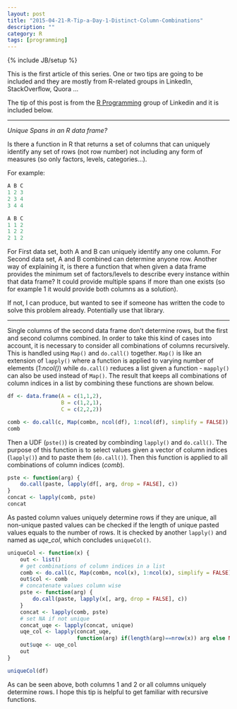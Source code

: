 ```yaml
---
layout: post
title: "2015-04-21-R-Tip-a-Day-1-Distinct-Column-Combinations"
description: ""
category: R
tags: [programming]
---
```

{% include JB/setup %}

This is the first article of this series. One or two tips are going to be included and they are mostly from R-related groups in LinkedIn, StackOverflow, Quora ...

The tip of this post is from the [R Programming](http://www.linkedin.com/grp/home?gid=2229532&sort=RECENT) group of Linkedin and it is included below.

* * *

*Unique Spans in an R data frame?*

Is there a function in R that returns a set of columns that can uniquely identify any set of  rows (not row number) not including any form of measures (so only factors, levels, categories...).

For example:
```r
A B C
1 2 3
2 3 4
3 4 4

A B C
1 1 2
1 2 2
2 1 2
```

For First data set, both A and B can uniquely identify any one column. For Second data set, A and B combined can determine anyone row. Another way of explaining it, is there a function that when given a data frame provides the minimum set of factors/levels to describe every instance within that data frame? It could provide multiple spans if more than one exists (so for example 1 it would provide both columns as a solution).

If not, I can produce, but wanted to see if someone has written the code to solve this problem already. Potentially use that library.

* * *

Single columns of the second data frame don't determine rows, but the first and second columns combined. In order to take this kind of cases into account, it is necessary to consider all combinations of columns recursively. This is handled using `Map()` and `do.call()` together. `Map()` is like an extension of `lapply()` where a function is applied to varying number of elements (*1:ncol()*) while `do.call()` reduces a list given a function - `mapply()` can also be used instead of `Map()`. The result that keeps all combinations of column indices in a list by combining these functions are shown below.

```r
df <- data.frame(A = c(1,1,2),
                 B = c(1,2,1),
                 C = c(2,2,2))

comb <- do.call(c, Map(combn, ncol(df), 1:ncol(df), simplify = FALSE))
comb
```

Then a UDF (`pste()`) is created by combinding `lapply()` and `do.call()`. The purpose of this function is to select values given a vector of column indices (`lapply()`) and to paste them (`do.call()`). Then this function is applied to all combinations of column indices (*comb*).

```r
pste <- function(arg) {
    do.call(paste, lapply(df[, arg, drop = FALSE], c))
}    
concat <- lapply(comb, pste)
concat
```

As pasted column values uniquely determine rows if they are unique, all non-unique pasted values can be checked if the length of unique pasted values equals to the number of rows. It is checked by another `lapply()` and named as *uqe_col*, which concludes `uniqueCol()`.

```r
uniqueCol <- function(x) {
    out <- list()
    # get combinations of column indices in a list
    comb <- do.call(c, Map(combn, ncol(x), 1:ncol(x), simplify = FALSE))
    out$col <- comb
    # concatenate values column wise
    pste <- function(arg) {
        do.call(paste, lapply(x[, arg, drop = FALSE], c))
    }    
    concat <- lapply(comb, pste)
    # set NA if not unique
    concat_uqe <- lapply(concat, unique)
    uqe_col <- lapply(concat_uqe,
                      function(arg) if(length(arg)==nrow(x)) arg else NA)
    out$uqe <- uqe_col
    out
}

uniqueCol(df)
```

As can be seen above, both columns 1 and 2 or all columns uniquely determine rows. I hope this tip is helpful to get familiar with recursive functions.